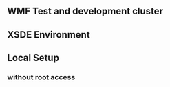 == WMF Test and development cluster ==

== XSDE Environment ==

== Local Setup ==

=== without root access ===

